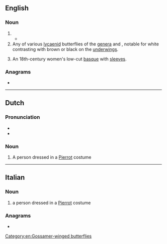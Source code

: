 {{also|Pierrot|Pièrrot}}
==English==

===Noun===
{{en-noun}}

# {{alternative form of|en|Pierrot}}
#* {{quote-journal|en|date=June 3, 2009|author=Claudia La Rocco|title=With Each Youthful Step, Discoveries and Transformations|work=New York Times|url=http://www.nytimes.com/2009/06/03/arts/dance/03school.html
|passage=Then came the very young, in the “Ballabile des Enfants” from “Harlequinade,” a colorful, confectionary swirl of polichinelles, '''pierrots''' and scaramouches, set to Riccardo Drigo.}}
# Any of various [[lycaenid]] butterflies of the [[genus|genera]] {{taxlink|Tarucus|genus}} and {{taxlink|Castalia|genus|nomul=1}}, notable for white contrasting with brown or black on the [[underwing]]s.
# {{lb|en|historical}} An 18th-century women's low-cut [[basque]] with [[sleeve]]s.

===Anagrams===
* {{anagrams|en|a=eioprrt|preriot|pretoir}}

[[Category:en:Gossamer-winged butterflies]]

----

==Dutch==

===Pronunciation===
* {{audio|nl|Nl-pierrot.ogg|Audio}}
* {{hyphenation|nl|pier|rot}}

===Noun===
{{nl-noun|m|-s|pierrotje}}

# A person dressed in a [[Pierrot]] costume

----

==Italian==

===Noun===
{{it-noun|m|-}}

# a person dressed in a [[Pierrot]] costume

===Anagrams===
* {{anagrams|it|a=eioprrt|piretro|pretori|riporte}}